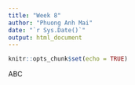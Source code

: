 ```yaml
---
title: "Week 8"
author: "Phuong Anh Mai"
date: "`r Sys.Date()`"
output: html_document
---
```


```r
knitr::opts_chunk$set(echo = TRUE)
```

ABC